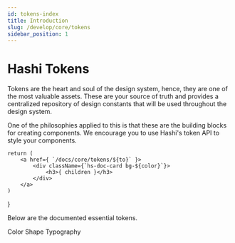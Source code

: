 ```yaml
---
id: tokens-index
title: Introduction
slug: /develop/core/tokens
sidebar_position: 1
---
```


# Hashi Tokens

Tokens are the heart and soul of the design system, hence, they are one of the most valuable assets. These are your source of truth and provides a centralized repository of design constants that will be used throughout the design system.

One of the philosophies applied to this is that these are the building blocks for creating components. We encourage you to use Hashi's token API to style your components.

    return (
        <a href={ `/docs/core/tokens/${to}` }>
            <div className={`hs-doc-card bg-${color}`}>
                <h3>{ children }</h3>
            </div>
        </a>
    )
}

Below are the documented essential tokens.

<section class="grid">
    <TokenCard to="color-tokens" color="scarlet-400">Color</TokenCard>
    <TokenCard to="shape-tokens" color="native-blue-400">Shape</TokenCard>
    <TokenCard to="typography-tokens" color="plox-400">Typography</TokenCard>
</section>

